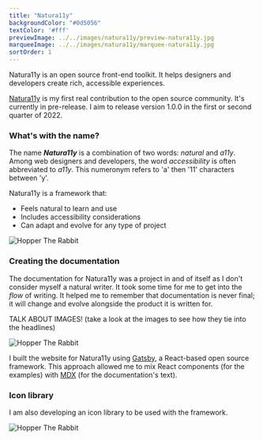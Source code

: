 ```yaml
---
title: "Natura11y"
backgroundColor: "#0d5056"
textColor: '#fff'
previewImage: ../../images/natura11y/preview-natura11y.jpg
marqueeImage: ../../images/natura11y/marquee-natura11y.jpg
sortOrder: 1
---
```



<IntroBlock>

Natura11y is an open source front-end toolkit. It helps designers and developers create rich, accessible experiences.

</IntroBlock>

<TextBlock>

[Natura11y](https://gonatura11y.com) is my first real contribution to the open source community. It's currently in pre-release. I aim to release version 1.0.0 in the first or second  quarter of 2022.

</TextBlock>

<TextBlock>

### What's with the name?

The name ***Natura11y*** is a combination of two words: *natural* and *a11y*. Among web designers and developers, the word *accessibility* is often abbreviated to *a11y*. This numeronym refers to 'a' then '11' characters between 'y'.

Natura11y is a framework that:

- Feels natural to learn and use 
- Includes accessibility considerations
- Can adapt and evolve for any type of project 

</TextBlock>

<FigureSingleBlock caption="Natura11y's official logo">

![Hopper The Rabbit](../../images/logo-collection/natura11y-inclusive-framework.jpg)
    
</FigureSingleBlock>

<TextBlock>

### Creating the documentation

The documentation for Natura11y was a project in and of itself as I don't consider myself a natural writer. It took some time for me to get into the *flow* of writing. It helped me to remember that documentation is never final; it will change and evolve alongside the product it is written for.

TALK ABOUT IMAGES! (take a look at the images to see how they tie into the headlines)

</TextBlock>

<FigureSingleBlock lightbox={true}>

![Hopper The Rabbit](../../images/natura11y/grid-desktop-natura11y.jpg)
    
</FigureSingleBlock>

<TextBlock>

I built the website for Natura11y using [Gatsby](https://www.gatsbyjs.com/), a React-based open source framework. This approach allowed me to mix React components (for the examples) with [MDX](https://mdxjs.com/) (for the documentation's text).

</TextBlock>

<TextBlock>

### Icon library

I am also developing an icon library to be used with the framework.

</TextBlock>

<FigureSingleBlock>

![Hopper The Rabbit](../../images/natura11y/project-tour-icons.jpg)
    
</FigureSingleBlock>

<LiveProjectLink linkURL="https://gonatura11y.com" />